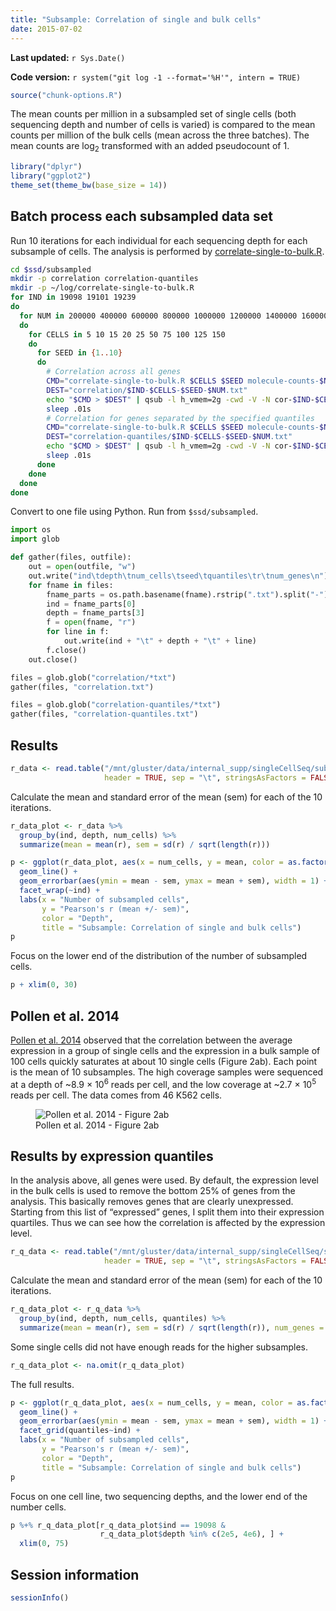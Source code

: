 ```yaml
---
title: "Subsample: Correlation of single and bulk cells"
date: 2015-07-02
---
```


**Last updated:** `r Sys.Date()`

**Code version:** `r system("git log -1 --format='%H'", intern = TRUE)`

```r
source("chunk-options.R")
```

The mean counts per million in a subsampled set of single cells (both sequencing depth and number of cells is varied) is compared to the mean counts per million of the bulk cells (mean across the three batches).
The mean counts are log~2~ transformed with an added pseudocount of 1.

```r
library("dplyr")
library("ggplot2")
theme_set(theme_bw(base_size = 14))
```

## Batch process each subsampled data set

Run 10 iterations for each individual for each sequencing depth for each subsample of cells.
The analysis is performed by [correlate-single-to-bulk.R](https://github.com/jdblischak/singleCellSeq/blob/master/code/correlate-single-to-bulk.R).

```bash
cd $ssd/subsampled
mkdir -p correlation correlation-quantiles
mkdir -p ~/log/correlate-single-to-bulk.R
for IND in 19098 19101 19239
do
  for NUM in 200000 400000 600000 800000 1000000 1200000 1400000 1600000 1800000 2000000 2400000 2800000 3200000 3600000 4000000
  do
    for CELLS in 5 10 15 20 25 50 75 100 125 150
    do
      for SEED in {1..10}
      do
        # Correlation across all genes
        CMD="correlate-single-to-bulk.R $CELLS $SEED molecule-counts-$NUM.txt $ssc/data/reads.txt --individual=$IND --good_cells=/mnt/lustre/home/jdblischak/singleCellSeq/data/quality-single-cells.txt"
        DEST="correlation/$IND-$CELLS-$SEED-$NUM.txt"
        echo "$CMD > $DEST" | qsub -l h_vmem=2g -cwd -V -N cor-$IND-$CELLS-$SEED-$NUM -j y -o ~/log/correlate-single-to-bulk.R -l 'hostname=!bigmem01'
        sleep .01s
        # Correlation for genes separated by the specified quantiles
        CMD="correlate-single-to-bulk.R $CELLS $SEED molecule-counts-$NUM.txt $ssc/data/reads.txt --individual=$IND --good_cells=/mnt/lustre/home/jdblischak/singleCellSeq/data/quality-single-cells.txt -q .25 -q .5 -q .75"
        DEST="correlation-quantiles/$IND-$CELLS-$SEED-$NUM.txt"
        echo "$CMD > $DEST" | qsub -l h_vmem=2g -cwd -V -N cor-$IND-$CELLS-$SEED-$NUM-quantiles -j y -o ~/log/correlate-single-to-bulk.R -l 'hostname=!bigmem01'
        sleep .01s
      done
    done
  done
done
```

Convert to one file using Python.
Run from `$ssd/subsampled`.

```python
import os
import glob

def gather(files, outfile):
    out = open(outfile, "w")
    out.write("ind\tdepth\tnum_cells\tseed\tquantiles\tr\tnum_genes\n")
    for fname in files:
        fname_parts = os.path.basename(fname).rstrip(".txt").split("-")
        ind = fname_parts[0]
        depth = fname_parts[3]
        f = open(fname, "r")
        for line in f:
            out.write(ind + "\t" + depth + "\t" + line)
        f.close()
    out.close()

files = glob.glob("correlation/*txt")
gather(files, "correlation.txt")

files = glob.glob("correlation-quantiles/*txt")
gather(files, "correlation-quantiles.txt")
```

## Results

```r
r_data <- read.table("/mnt/gluster/data/internal_supp/singleCellSeq/subsampled/correlation.txt",
                     header = TRUE, sep = "\t", stringsAsFactors = FALSE)
```

Calculate the mean and standard error of the mean (sem) for each of the 10 iterations.

```r
r_data_plot <- r_data %>%
  group_by(ind, depth, num_cells) %>%
  summarize(mean = mean(r), sem = sd(r) / sqrt(length(r)))
```

```r
p <- ggplot(r_data_plot, aes(x = num_cells, y = mean, color = as.factor(depth))) +
  geom_line() +
  geom_errorbar(aes(ymin = mean - sem, ymax = mean + sem), width = 1) +
  facet_wrap(~ind) +
  labs(x = "Number of subsampled cells",
       y = "Pearson's r (mean +/- sem)",
       color = "Depth",
       title = "Subsample: Correlation of single and bulk cells")
p
```

Focus on the lower end of the distribution of the number of subsampled cells.

```r
p + xlim(0, 30)
```

## Pollen et al. 2014

[Pollen et al. 2014][Pollen2014] observed that the correlation between the average expression in a group of single cells and the expression in a bulk sample of 100 cells quickly saturates at about 10 single cells (Figure 2ab).
Each point is the mean of 10 subsamples.
The high coverage samples were sequenced at a depth of ~8.9 × 10^6^ reads per cell,
and the low coverage at ~2.7 × 10^5^ reads per cell.
The data comes from 46 K562 cells.

![Pollen et al. 2014 - Figure 2ab](figure/correlate-single-to-bulk.Rmd/pollen-2014-figure-2ab.png)

[Pollen2014]: http://www.ncbi.nlm.nih.gov/pmc/articles/PMC4191988/

## Results by expression quantiles

In the analysis above, all genes were used.
By default, the expression level in the bulk cells is used to remove the bottom 25% of genes from the analysis.
This basically removes genes that are clearly unexpressed.
Starting from this list of "expressed" genes, I split them into their expression quartiles.
Thus we can see how the correlation is affected by the expression level.

```r
r_q_data <- read.table("/mnt/gluster/data/internal_supp/singleCellSeq/subsampled/correlation-quantiles.txt",
                     header = TRUE, sep = "\t", stringsAsFactors = FALSE)
```

Calculate the mean and standard error of the mean (sem) for each of the 10 iterations.

```r
r_q_data_plot <- r_q_data %>%
  group_by(ind, depth, num_cells, quantiles) %>%
  summarize(mean = mean(r), sem = sd(r) / sqrt(length(r)), num_genes = num_genes[1])
```

Some single cells did not have enough reads for the higher subsamples.

```r
r_q_data_plot <- na.omit(r_q_data_plot)
```

The full results.

```r
p <- ggplot(r_q_data_plot, aes(x = num_cells, y = mean, color = as.factor(depth))) +
  geom_line() +
  geom_errorbar(aes(ymin = mean - sem, ymax = mean + sem), width = 1) +
  facet_grid(quantiles~ind) +
  labs(x = "Number of subsampled cells",
       y = "Pearson's r (mean +/- sem)",
       color = "Depth",
       title = "Subsample: Correlation of single and bulk cells")
p
```

Focus on one cell line, two sequencing depths, and the lower end of the number cells.

```r
p %+% r_q_data_plot[r_q_data_plot$ind == 19098 &
                    r_q_data_plot$depth %in% c(2e5, 4e6), ] +
  xlim(0, 75)
```

## Session information

```r
sessionInfo()
```
